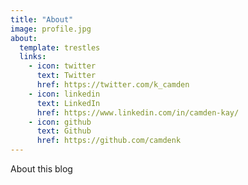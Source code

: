 ```yaml
---
title: "About"
image: profile.jpg
about:
  template: trestles
  links:
    - icon: twitter
      text: Twitter
      href: https://twitter.com/k_camden
    - icon: linkedin
      text: LinkedIn
      href: https://www.linkedin.com/in/camden-kay/
    - icon: github
      text: Github
      href: https://github.com/camdenk
---
```


About this blog
